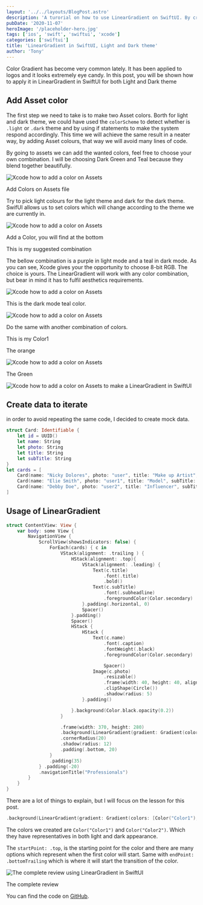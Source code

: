 ```yaml
---
layout: '../../layouts/BlogPost.astro'
description: 'A turorial on how to use LinearGradient on SwiftUI. By creating a stunning design. The colors of the cards will change according to Light or Dark'
pubDate: '2020-11-07'
heroImage: '/placeholder-hero.jpg'
tags: ['ios', 'swift', 'swiftui', 'xcode']
categories: ['swiftui']
title: 'LinearGradient in SwiftUI, Light and Dark theme'
author: 'Tony'
---
```


Color Gradient has become very common lately. It has been applied to logos and it looks extremely eye candy. In this post, you will be shown how to apply it in LinearGradient in SwiftUI for both Light and Dark theme

## Add Asset color

The first step we need to take is to make two Asset colors. Borth for light and dark theme, we could have used the `colorScheme` to detect whether is `.light` or `.dark` theme and by using if statements to make the system respond accordingly. This time we will achieve the same result in a neater way, by adding Asset colours, that way we will avoid many lines of code.

By going to assets we can add the wanted colors, feel free to choose your own combination. I will be choosing Dark Green and Teal because they blend together beautifully.

![Xcode how to add a color on Assets ](/images/Screenshot-2020-11-08-at-04.07.37-1.png 'Xcode how to add a color on Assets')

Add Colors on Assets file

Try to pick light colours for the light theme and dark for the dark theme. SwifUI allows us to set colors which will change according to the theme we are currently in.

![Xcode how to add a color on Assets ](/images/Screenshot-2020-11-08-at-04.06.24-1.png 'Xcode how to add a color on Assets')

Add a Color, you will find at the bottom

This is my suggested combination

The bellow combination is a purple in light mode and a teal in dark mode. As you can see, Xcode gives your the opportunity to choose 8-bit RGB. The choice is yours. The LinearGradient will work with any color combination, but bear in mind it has to fulfil aesthetics requirements.

![Xcode how to add a color on Assets ](/images/Screenshot-2020-11-08-at-04.33.00.png 'Xcode how to add a color on Assets')

This is the dark mode teal color.

![Xcode how to add a color on Assets ](/images/Screenshot-2020-11-08-at-04.33.08-1-951x1024.png 'Xcode how to add a color on Assets')

Do the same with another combination of colors.

This is my Color1

The orange

![Xcode how to add a color on Assets ](/images/Screenshot-2020-11-08-at-04.59.21-1024x751.png 'Xcode how to add a color on Assets')

The Green

![Xcode how to add a color on Assets to make a LinearGradient in SwiftUI](/images/Screenshot-2020-11-08-at-04.59.43-1024x756.png 'Xcode how to add a color on Assets')

## Create data to iterate

in order to avoid repeating the same code, I decided to create mock data.

```swift
struct Card: Identifiable {
    let id = UUID()
    let name: String
    let photo: String
    let title: String
    let subTitle: String
}
let cards = [
    Card(name: "Nicky Dolores", photo: "user", title: "Make up Artist", subTitle: "Hourly - 24$"),
    Card(name: "Elie Smith", photo: "user1", title: "Model", subTitle: "Hourly - 400$"),
    Card(name: "Debby Doe", photo: "user2", title: "Influencer", subTitle: "Hourly - 2,004$")
]
```

## Usage of LinearGradient

```swift
struct ContentView: View {
    var body: some View {
        NavigationView {
            ScrollView(showsIndicators: false) {
                ForEach(cards) { c in
                    VStack(alignment: .trailing ) {
                        HStack(alignment: .top){
                            VStack(alignment: .leading) {
                                Text(c.title)
                                    .font(.title)
                                    .bold()
                                Text(c.subTitle)
                                    .font(.subheadline)
                                    .foregroundColor(Color.secondary)
                            }.padding(.horizontal, 0)
                            Spacer()
                        }.padding()
                        Spacer()
                        HStack {
                            HStack {
                                Text(c.name)
                                    .font(.caption)
                                    .fontWeight(.black)
                                    .foregroundColor(Color.secondary)

                                    Spacer()
                                Image(c.photo)
                                    .resizable()
                                    .frame(width: 40, height: 40, alignment: .center)
                                    .clipShape(Circle())
                                    .shadow(radius: 5)
                            }.padding()

                        }.background(Color.black.opacity(0.2))
                    }

                    .frame(width: 370, height: 280)
                    .background(LinearGradient(gradient: Gradient(colors: [Color("Color1"), Color("Color2")]), startPoint: .top, endPoint: .bottomTrailing))
                    .cornerRadius(20)
                    .shadow(radius: 12)
                    .padding(.bottom, 20)
                }
                .padding(35)
            } .padding(-20)
            .navigationTitle("Professionals")
        }
    }
}
```

There are a lot of things to explain, but I will focus on the lesson for this post.

```swift
.background(LinearGradient(gradient: Gradient(colors: [Color("Color1"), Color("Color2")]), startPoint: .top, endPoint: .bottomTrailing))
```

The colors we created are `Color("Color1")` and `Color("Color2")`. Which they have representatives in both light and dark appearance.

The `startPoint: .top`, is the starting point for the color and there are many options which represent when the first color will start. Same with `endPoint: .bottomTrailing` which is where it will start the transition of the color.

![The complete review using LinearGradient in SwiftUI](/images/presentation480.gif)

The complete review

You can find the code on [GitHub](https://github.com/MyNameIsBond/colorGradient).
